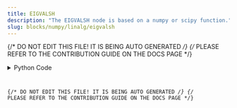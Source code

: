 ```yaml
---
title: EIGVALSH
description: "The EIGVALSH node is based on a numpy or scipy function."
slug: blocks/numpy/linalg/eigvalsh
---
```


{/* DO NOT EDIT THIS FILE! IT IS BEING AUTO GENERATED */}
{/* PLEASE REFER TO THE CONTRIBUTION GUIDE ON THE DOCS PAGE */}


<PythonDocsDisplay docstring={docstring} />
<details>
<summary>Python Code</summary>



<Code code={pythonCode} lang="py" wrap theme="dracula" />

[Find this Flojoy Block on GitHub](https://github.com/flojoy-ai/blocks/blob/main/blocks/NUMPY/LINALG/EIGVALSH/EIGVALSH.py)

</details>

{/* DO NOT EDIT THIS FILE! IT IS BEING AUTO GENERATED */}
{/* PLEASE REFER TO THE CONTRIBUTION GUIDE ON THE DOCS PAGE */}
